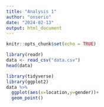 ---
title: "Analysis 1"
author: "onserio"
date: "2024-02-13"
output: html_document
---

```{r setup, include=FALSE}
knitr::opts_chunk$set(echo = TRUE)
```

```{r}
library(readr)
data <- read_csv("data.csv")
head(data)
```
```{r}
library(tidyverse)
library(ggplot2)
data %>%
  ggplot(aes(x=location,y=gender))+
  geom_point()
```

